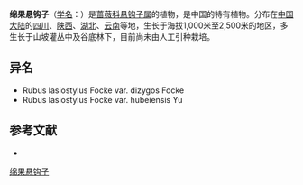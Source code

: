 {{Speciesbox
| name = 绵果悬钩子
| status = 
| status_system = 
| image =
| genus = Rubus
| species = lasiostylus
| authority = Focke
| subdivision_ranks =[[变种|变种]]
| subdivision =
* 绵果悬钩子 ''R. l.'' var. ''lasiostylus''
* [[五叶绵果悬钩子|五叶绵果悬钩子]] ''R. l.'' var. ''dizygos''
* [[鄂西绵果悬钩子|鄂西绵果悬钩子]] ''R. l.'' var. ''hubeiensis''
}}

'''绵果悬钩子'''（[[学名|学名]]：{{lang|la|''Rubus lasiostylus''}}）是[[蔷薇科|蔷薇科]][[悬钩子属|悬钩子属]]的植物，是中国的特有植物。分布在[[中国大陆|中国大陆]]的[[四川|四川]]、[[陕西|陕西]]、[[湖北|湖北]]、[[云南|云南]]等地，生长于海拔1,000米至2,500米的地区，多生长于山坡灌丛中及谷底林下，目前尚未由人工引种栽培。

== 异名 ==
* Rubus lasiostylus Focke var. dizygos Focke
* Rubus lasiostylus Focke var. hubeiensis Yu

== 参考文献 ==
<div class="references-small">
* {{cite web| url =http://www.bioinfo.cn/db05/KmzwSpecies.php?action=view&id=19292| title =绵果悬钩子（原变种）| work =《中国高等植物数据库全库》| publisher =中国科学院微生物研究所| author =昆明植物研究所| accessdate =2009-02-25| deadurl =yes| archiveurl =https://web.archive.org/web/20160305025224/http://www.bioinfo.cn/db05/KmzwSpecies.php?action=view&id=19292| archivedate =2016-03-05}}
</div>
{{Taxonbar|from=Q15228598}}

[[Category:悬钩子属|绵果悬钩子]]


{{植物小作品}}